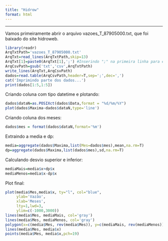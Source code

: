 ```yaml
---
title: "Hidrow"
format: html
---
```


***
Vamos primeiramente abrir o arquivo  vazoes_T_87905000.txt, que foi baixado do site hidroweb.
\newline
```r
library(readr)
ArqTxtPath='vazoes_T_87905000.txt'
ArqTxt=read_lines(ArqTxtPath,skip=13)
ArqTxt[1]=paste0(ArqTxt[1],';') #Inserindo ";" na primeira linha para evitar problemas com row.names
ArqCsvPath=gsub('txt','csv',ArqTxtPath)
write_lines(ArqTxt,ArqCsvPath)
dados=read.table(ArqCsvPath,header=T,sep=';',dec=',')
cat('Imprimindo parte dos dados...')
print(dados[1:5,1:5])
```
\newline
Criando coluna com tipo datetime e plotando:
```r
dados$dataN=as.POSIXct(dados$Data,format = "%d/%m/%Y")
plot(dados$Maxima~dados$dataN,type='line')
```
\newline
Criando coluna dos meses:
```r
dados$mes = format(dados$dataN,format='%m')
```
\newline
Extraindo a media e dp:
```r
media=aggregate(dados$Maxima,list(Mes=dados$mes),mean,na.rm=T)
dp=aggregate(dados$Maxima,list(dados$mes),sd,na.rm=T)
```
\newline
Calculando desvio superior e inferior:
```r
mediaMais=media$x+dp$x
mediaMenos=media$x-dp$x
```
\newline
Plot final:
```r
plot(media$Mes,media$x, ty="l", col="blue", 
     ylab='Vazão', 
     xlab='Meses',
     lty=1,lwd=3,
     ylim=c(-1000,3000))
lines(media$Mes, mediaMais, col='gray')
lines(media$Mes, mediaMenos, col='gray')
polygon(x=c(media$Mes, rev(media$Mes)), y=c(mediaMais, rev(mediaMenos)), col="lightblue", density = 40, angle=60)
lines(media$Mes, media$x)
points(media$Mes, media$x,pch=19)
```
